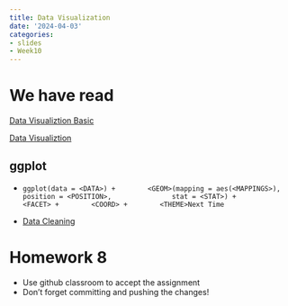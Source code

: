 ```yaml
---
title: Data Visualization
date: '2024-04-03'
categories:
- slides
- Week10
---
```


# We have read

[Data Visualiztion Basic](https://srvanderplas.github.io/stat-computing-r-python/part-wrangling/02b-graphics.html)

[Data Visualiztion](https://srvanderplas.github.io/stat-computing-r-python/part-wrangling/02b-graphics.html)

## ggplot {.scrollable}

-   `ggplot(data = <DATA>) +        <GEOM>(mapping = aes(<MAPPINGS>),               position = <POSITION>,               stat = <STAT>) +        <FACET> +        <COORD> +        <THEME>Next Time`

::: r-fit-text
-   [Data Cleaning](https://srvanderplas.github.io/stat-computing-r-python/part-wrangling/03-data-cleaning.html)
:::

# Homework 8 {.scrollable}

-   Use github classroom to accept the assignment
-   Don't forget committing and pushing the changes!
